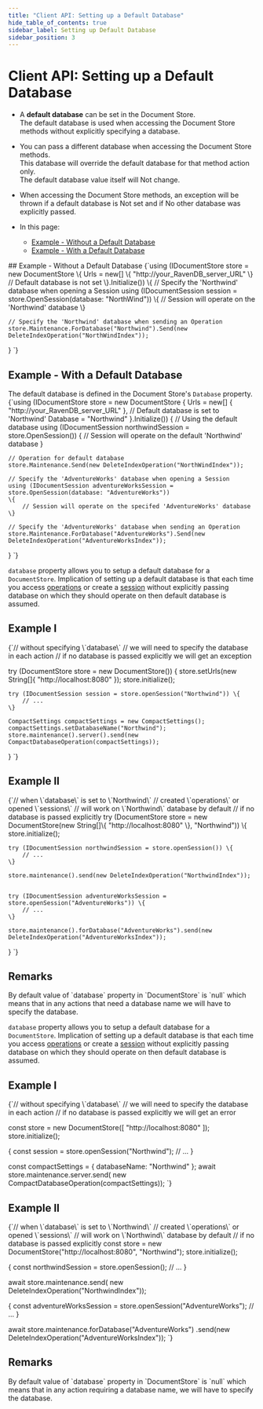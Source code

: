 ```yaml
---
title: "Client API: Setting up a Default Database"
hide_table_of_contents: true
sidebar_label: Setting up Default Database
sidebar_position: 3
---
```





# Client API: Setting up a Default Database
<LanguageSwitcher supportedLanguages={supportedLanguages} />
<LanguageContent language="csharp">

<Admonition type="note" title="">


* A **default database** can be set in the Document Store.  
The default database is used when accessing the Document Store methods without explicitly specifying a database.  

* You can pass a different database when accessing the Document Store methods.  
This database will override the default database for that method action only.  
The default database value itself will Not change.  

* When accessing the Document Store methods, an exception will be thrown if a default database is Not set and if No other database was 
explicitly passed.  

* In this page:  
  * [Example - Without a Default Database](../client-api/setting-up-default-database.mdx#example---without-a-default-database)  
  * [Example - With a Default Database](../client-api/setting-up-default-database.mdx#example---with-a-default-database)  
</Admonition>
## Example - Without a Default Database

<TabItem value="default_database_1" label="default_database_1">
<CodeBlock language="csharp">
{`using (IDocumentStore store = new DocumentStore
\{
    Urls = new[] \{ "http://your_RavenDB_server_URL" \}
    // Default database is not set
\}.Initialize())
\{
    // Specify the 'Northwind' database when opening a Session
    using (IDocumentSession session = store.OpenSession(database: "NorthWind"))
    \{
        // Session will operate on the 'Northwind' database
    \}

    // Specify the 'Northwind' database when sending an Operation
    store.Maintenance.ForDatabase("Northwind").Send(new DeleteIndexOperation("NorthWindIndex"));
\}
`}
</CodeBlock>
</TabItem>



## Example - With a Default Database

The default database is defined in the Document Store's `Database` property.
<TabItem value="default_database_2" label="default_database_2">
<CodeBlock language="csharp">
{`using (IDocumentStore store = new DocumentStore
\{
    Urls = new[] \{ "http://your_RavenDB_server_URL" \},
    // Default database is set to 'Northwind'
    Database = "Northwind"
\}.Initialize())
\{
    // Using the default database
    using (IDocumentSession northwindSession = store.OpenSession())
    \{
        // Session will operate on the default 'Northwind' database
    \}

    // Operation for default database
    store.Maintenance.Send(new DeleteIndexOperation("NorthWindIndex"));

    // Specify the 'AdventureWorks' database when opening a Session
    using (IDocumentSession adventureWorksSession = store.OpenSession(database: "AdventureWorks"))
    \{
        // Session will operate on the specifed 'AdventureWorks' database
    \}

    // Specify the 'AdventureWorks' database when sending an Operation
    store.Maintenance.ForDatabase("AdventureWorks").Send(new DeleteIndexOperation("AdventureWorksIndex"));
\}
`}
</CodeBlock>
</TabItem>



</LanguageContent>
<LanguageContent language="java">


`database` property allows you to setup a default database for a `DocumentStore`. Implication of setting up a default database is that each time you access [operations](../client-api/operations/what-are-operations.mdx) or create a [session](../client-api/session/what-is-a-session-and-how-does-it-work.mdx) without explicitly passing database on which they should operate on then default database is assumed.

## Example I

<TabItem value="default_database_1" label="default_database_1">
<CodeBlock language="java">
{`// without specifying \`database\`
// we will need to specify the database in each action
// if no database is passed explicitly we will get an exception

try (DocumentStore store = new DocumentStore()) \{
    store.setUrls(new String[]\{ "http://localhost:8080" \});
    store.initialize();

    try (IDocumentSession session = store.openSession("Northwind")) \{
        // ...
    \}

    CompactSettings compactSettings = new CompactSettings();
    compactSettings.setDatabaseName("Northwind");
    store.maintenance().server().send(new CompactDatabaseOperation(compactSettings));
\}
`}
</CodeBlock>
</TabItem>

## Example II

<TabItem value="default_database_2" label="default_database_2">
<CodeBlock language="java">
{`// when \`database\` is set to \`Northwind\`
// created \`operations\` or opened \`sessions\`
// will work on \`Northwind\` database by default
// if no database is passed explicitly
try (DocumentStore store = new DocumentStore(new String[]\{ "http://localhost:8080" \}, "Northwind")) \{
    store.initialize();

    try (IDocumentSession northwindSession = store.openSession()) \{
        // ...
    \}

    store.maintenance().send(new DeleteIndexOperation("NorthwindIndex"));


    try (IDocumentSession adventureWorksSession = store.openSession("AdventureWorks")) \{
        // ...
    \}

    store.maintenance().forDatabase("AdventureWorks").send(new DeleteIndexOperation("AdventureWorksIndex"));
\}
`}
</CodeBlock>
</TabItem>

## Remarks

<Admonition type="note" title="">
By default value of `database` property in `DocumentStore` is `null` which means that in any actions that need a database name we will have to specify the database.
</Admonition>


</LanguageContent>
<LanguageContent language="nodejs">


`database` property allows you to setup a default database for a `DocumentStore`. Implication of setting up a default database is that each time you access [operations](../client-api/operations/what-are-operations.mdx) or create a [session](../client-api/session/what-is-a-session-and-how-does-it-work.mdx) without explicitly passing database on which they should operate on then default database is assumed.

## Example I

<TabItem value="default_database_1" label="default_database_1">
<CodeBlock language="js">
{`// without specifying \`database\`
// we will need to specify the database in each action
// if no database is passed explicitly we will get an error

const store = new DocumentStore([ "http://localhost:8080" ]);
store.initialize();

\{
    const session = store.openSession("Northwind");
    // ...
\}

const compactSettings = \{ databaseName: "Northwind" \};
await store.maintenance.server.send(
    new CompactDatabaseOperation(compactSettings));
`}
</CodeBlock>
</TabItem>

## Example II

<TabItem value="default_database_2" label="default_database_2">
<CodeBlock language="js">
{`// when \`database\` is set to \`Northwind\`
// created \`operations\` or opened \`sessions\`
// will work on \`Northwind\` database by default
// if no database is passed explicitly
const store =  new DocumentStore("http://localhost:8080", "Northwind");
store.initialize();

\{
    const northwindSession = store.openSession();
    // ...
\}

await store.maintenance.send(
    new DeleteIndexOperation("NorthwindIndex"));

\{
    const adventureWorksSession = store.openSession("AdventureWorks");
    // ...
\}

await store.maintenance.forDatabase("AdventureWorks")
    .send(new DeleteIndexOperation("AdventureWorksIndex"));
`}
</CodeBlock>
</TabItem>

## Remarks

<Admonition type="note" title="">
By default value of `database` property in `DocumentStore` is `null` which means that in any action requiring a database name, we will have to specify the database.
</Admonition>


</LanguageContent>

<!---
### Client API
- [What is a Document Store](../client-api/what-is-a-document-store)
- [Creating a Document Store](../client-api/creating-document-store)
- [Setting up Authentication and Authorization](../client-api/setting-up-authentication-and-authorization)

### Studio
- [Creating a Database](../studio/database/create-new-database/general-flow)

### Document Store
- [What is a Document Store](../client-api/what-is-a-document-store)
- [Creating a Document Store](../client-api/creating-document-store)
- [Setting up Authentication and Authorization](../client-api/setting-up-authentication-and-authorization)


-->